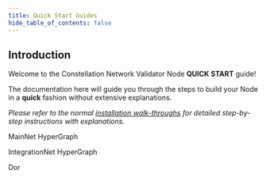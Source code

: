 ```yaml
---
title: Quick Start Guides
hide_table_of_contents: false
---
```



<head>
  <title>Constellation nodectl utility</title>
  <meta
    name="description"
    content="Constellation nodectl utility"
  />
</head>

## Introduction

Welcome to the Constellation Network Validator Node <b>QUICK START</b> guide!

The documentation here will guide you through the steps to build your Node in a <b>quick</b> 
fashion without extensive explanations. 

*Please refer to the normal [installation walk-throughs](/validate/install) for detailed step-by-step instructions with explanations.*


<DocsCards>
  <DocsCard header="MainNet HyperGraph" href="/validate/quick-start/mainnet-node-quick-install" img="/img/home/state-channel.jpg">
    <p>MainNet HyperGraph</p>
  </DocsCard>
  <DocsCard header="IntegrationNet HyperGraph" href="/validate/quick-start/integrationnet-node-quick-install" img="/img/home/state-channel.jpg">
    <p>IntegrationNet HyperGraph</p>
  </DocsCard>
  <DocsCard header="Dor Metagraph" href="/validate/quick-start/dor-quick-start" img="/img/home/state-channel.jpg">
    <p>Dor</p>
  </DocsCard>
</DocsCards>
